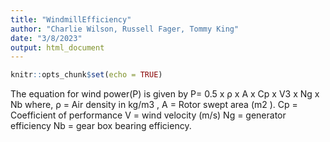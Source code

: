 ```yaml
---
title: "WindmillEfficiency"
author: "Charlie Wilson, Russell Fager, Tommy King"
date: "3/8/2023"
output: html_document
---
```


```r
knitr::opts_chunk$set(echo = TRUE)
```

 The equation for wind power(P) is given by P= 0.5 x ρ x A
x Cp x V3 x Ng x Nb where, ρ = Air density in kg/m3
, A =
Rotor swept area (m2
).
Cp = Coefficient of performance
V = wind velocity (m/s)
Ng = generator efficiency
Nb = gear box bearing efficiency.
